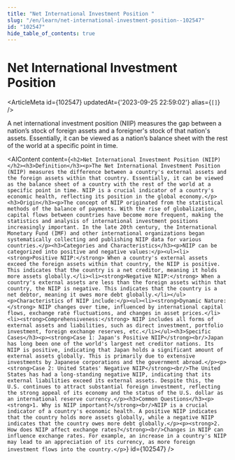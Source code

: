 ```yaml
---
title: "Net International Investment Position "
slug: "/en/learn/net-international-investment-position--102547"
id: "102547"
hide_table_of_contents: true
---
```



# Net International Investment Position 

<ArticleMeta id={102547} updatedAt={'2023-09-25 22:59:02'} alias={`[]`} />
<div className='border-solid border-b border-t-0 my-4 border-[var(--ifm-color-gray-300)]' />

A net international investment position (NIIP) measures the gap between a nation’s stock of foreign assets and a foreigner's stock of that nation's assets. Essentially, it can be viewed as a nation’s balance sheet with the rest of the world at a specific point in time.

<AIContent content={`<h2>Net International Investment Position (NIIP)</h2><h3>Definition</h3><p>The Net International Investment Position (NIIP) measures the difference between a country's external assets and the foreign assets within that country. Essentially, it can be viewed as the balance sheet of a country with the rest of the world at a specific point in time. NIIP is a crucial indicator of a country's economic health, reflecting its position in the global economy.</p><h3>Origin</h3><p>The concept of NIIP originated from the statistical methods of the balance of payments. With the rise of globalization, capital flows between countries have become more frequent, making the statistics and analysis of international investment positions increasingly important. In the late 20th century, the International Monetary Fund (IMF) and other international organizations began systematically collecting and publishing NIIP data for various countries.</p><h3>Categories and Characteristics</h3><p>NIIP can be categorized into positive and negative values:</p><ul><li><strong>Positive NIIP:</strong> When a country's external assets exceed the foreign assets within that country, the NIIP is positive. This indicates that the country is a net creditor, meaning it holds more assets globally.</li><li><strong>Negative NIIP:</strong> When a country's external assets are less than the foreign assets within that country, the NIIP is negative. This indicates that the country is a net debtor, meaning it owes more debt globally.</li></ul><p>Characteristics of NIIP include:</p><ul><li><strong>Dynamic Nature:</strong> NIIP changes over time, influenced by international capital flows, exchange rate fluctuations, and changes in asset prices.</li><li><strong>Comprehensiveness:</strong> NIIP includes all forms of external assets and liabilities, such as direct investment, portfolio investment, foreign exchange reserves, etc.</li></ul><h3>Specific Cases</h3><p><strong>Case 1: Japan's Positive NIIP</strong><br/>Japan has long been one of the world's largest net creditor nations. Its NIIP is positive, indicating that Japan holds a significant amount of external assets globally. This is primarily due to extensive investments by Japanese corporations and the government abroad.</p><p><strong>Case 2: United States' Negative NIIP</strong><br/>The United States has had a long-standing negative NIIP, indicating that its external liabilities exceed its external assets. Despite this, the U.S. continues to attract substantial foreign investment, reflecting the strong appeal of its economy and the status of the U.S. dollar as an international reserve currency.</p><h3>Common Questions</h3><p><strong>1. Why is NIIP important?</strong><br/>NIIP is a crucial indicator of a country's economic health. A positive NIIP indicates that the country holds more assets globally, while a negative NIIP indicates that the country owes more debt globally.</p><p><strong>2. How does NIIP affect exchange rates?</strong><br/>Changes in NIIP can influence exchange rates. For example, an increase in a country's NIIP may lead to an appreciation of its currency, as more foreign investment flows into the country.</p>`} id={102547} />
